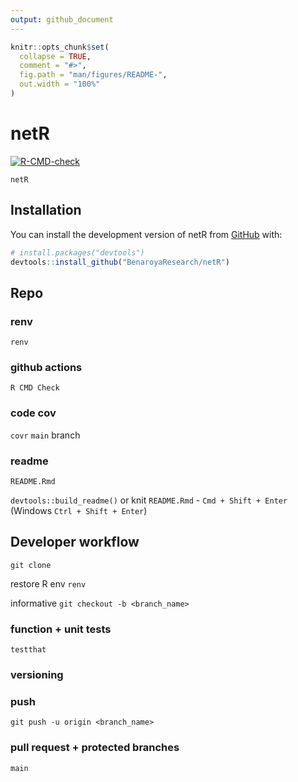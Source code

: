 ```yaml
---
output: github_document
---
```


<!-- README.md is generated from README.Rmd. Please edit that file -->

```r
knitr::opts_chunk$set(
  collapse = TRUE,
  comment = "#>",
  fig.path = "man/figures/README-",
  out.width = "100%"
)
```

# netR

<!-- badges: start -->
[![R-CMD-check](https://github.com/BenaroyaResearch/netR/workflows/R-CMD-check/badge.svg)](https://github.com/BenaroyaResearch/netR/actions)
<!-- badges: end -->

`netR`

## Installation

You can install the development version of netR from [GitHub](https://github.com/) with:

``` r
# install.packages("devtools")
devtools::install_github("BenaroyaResearch/netR")
```

## Repo



### renv

`renv`

### github actions

`R CMD Check`

### code cov

`covr`
`main` branch

### readme

`README.Rmd` 

`devtools::build_readme()` or knit `README.Rmd` - `Cmd + Shift + Enter`
(Windows `Ctrl + Shift + Enter`)


## Developer workflow

`git clone`

restore R env `renv`

informative
`git checkout -b <branch_name>`



### function + unit tests

`testthat`

### versioning

### push

`git push -u origin <branch_name>`

### pull request + protected branches

`main`


